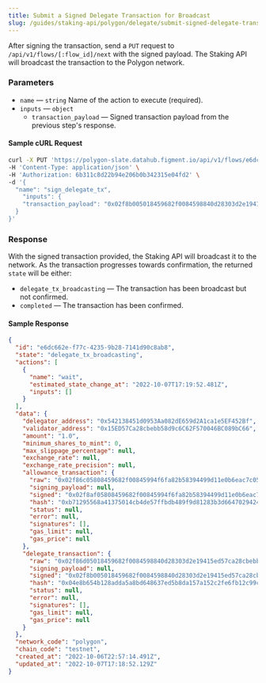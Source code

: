 ```yaml
---
title: Submit a Signed Delegate Transaction for Broadcast
slug: /guides/staking-api/polygon/delegate/submit-signed-delegate-transaction
---
```


After signing the transaction, send a `PUT` request to `/api/v1/flows/[:flow_id]/next` with the signed payload.
The Staking API will broadcast the transaction to the Polygon network.

### Parameters

- `name` &mdash; `string` Name of the action to execute (required).
- `inputs` &mdash; `object`
  - `transaction_payload` &mdash; Signed transaction payload from the previous step's response.

#### Sample cURL Request

```bash {5-8}
curl -X PUT 'https://polygon-slate.datahub.figment.io/api/v1/flows/e6dc662e-f77c-4235-9b28-7141d90c8ab8/next' \
-H 'Content-Type: application/json' \
-H 'Authorization: 6b311c8d22b94e206b0b342315e04fd2' \
-d '{
  "name": "sign_delegate_tx",
	"inputs": {
    "transaction_payload": "0x02f8b005018459682f0084598840d28303d2e19415ed57ca28cbebb58d9c6c62f570046bc089bc6680b8446ab150710000000000000000000000000000000000000000000000000de0b6b3a76400000000000000000000000000000000000000000000000000000000000000000000c001a0424cfeb222e8dda2207cfa4e3958e252c9d5b79af6ca9e356a9f736a1de31483a03d0d9acc2cec2dca7569bdfaaf29e598a61faf7ce488de658e9af354c0d21c1b"
  }
}'
```

### Response

With the signed transaction provided, the Staking API will broadcast it to the network.
As the transaction progresses towards confirmation, the returned `state` will be either:

- `delegate_tx_broadcasting` &mdash; The transaction has been broadcast but not confirmed.
- `completed` &mdash; The transaction has been confirmed.

#### Sample Response

```json
{
  "id": "e6dc662e-f77c-4235-9b28-7141d90c8ab8",
  "state": "delegate_tx_broadcasting",
  "actions": [
    {
      "name": "wait",
      "estimated_state_change_at": "2022-10-07T17:19:52.481Z",
      "inputs": []
    }
  ],
  "data": {
    "delegator_address": "0x542138451d0953Aa082dE659d2A1ca1e5EF452Bf",
    "validator_address": "0x15ED57Ca28cbebb58d9c6C62F570046BC089bC66",
    "amount": "1.0",
    "minimum_shares_to_mint": 0,
    "max_slippage_percentage": null,
    "exchange_rate": null,
    "exchange_rate_precision": null,
    "allowance_transaction": {
      "raw": "0x02f86c05808459682f00845994f6fa82b58394499d11e0b6eac7c0593d8fb292dcbbf815fb29ae80b844095ea7b300000000000000000000000000200ea4ee292e253e6ca07dba5edc07c8aa37a3ffffffffffffffffffffffffffffffffffffffffffffffffffffffffffffffffc0",
      "signing_payload": null,
      "signed": "0x02f8af05808459682f00845994f6fa82b58394499d11e0b6eac7c0593d8fb292dcbbf815fb29ae80b844095ea7b300000000000000000000000000200ea4ee292e253e6ca07dba5edc07c8aa37a3ffffffffffffffffffffffffffffffffffffffffffffffffffffffffffffffffc001a08019145182b704f15aca2a95242e25abfe9382dd74d0c15e88087978beb476b1a05b4c37b70e316c91e6a19738208e7eae6b79dd2c8ef62aa229f76548490c26b7",
      "hash": "0xb71295568a41375014cb4de57ffbdb489f9d81283b3d6647029424d72c176f6d",
      "status": null,
      "error": null,
      "signatures": [],
      "gas_limit": null,
      "gas_price": null
    },
    "delegate_transaction": {
      "raw": "0x02f86d05018459682f0084598840d28303d2e19415ed57ca28cbebb58d9c6c62f570046bc089bc6680b8446ab150710000000000000000000000000000000000000000000000000de0b6b3a76400000000000000000000000000000000000000000000000000000000000000000000c0",
      "signing_payload": null,
      "signed": "0x02f8b005018459682f0084598840d28303d2e19415ed57ca28cbebb58d9c6c62f570046bc089bc6680b8446ab150710000000000000000000000000000000000000000000000000de0b6b3a76400000000000000000000000000000000000000000000000000000000000000000000c001a0424cfeb222e8dda2207cfa4e3958e252c9d5b79af6ca9e356a9f736a1de31483a03d0d9acc2cec2dca7569bdfaaf29e598a61faf7ce488de658e9af354c0d21c1b",
      "hash": "0x04e8b654b128adda5a8bd648637ed5b8da157a152c2fe6fb12c99c8aa0811820",
      "status": null,
      "error": null,
      "signatures": [],
      "gas_limit": null,
      "gas_price": null
    }
  },
  "network_code": "polygon",
  "chain_code": "testnet",
  "created_at": "2022-10-06T22:57:14.491Z",
  "updated_at": "2022-10-07T17:18:52.129Z"
}
```
